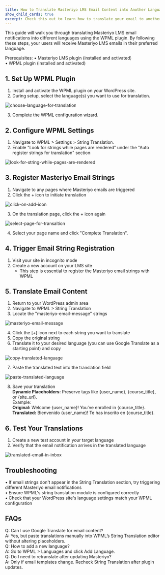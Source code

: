 ```yaml
---
title: How to Translate Masteriyo LMS Email Content into Another Language?
show_child_cards: true
excerpt: Check this out to learn how to translate your email to another language
---
```



This guide will walk you through translating Masteriyo LMS email notifications into different languages using the WPML plugin. By following these steps, your users will receive Masteriyo LMS emails in their preferred language.   

Prerequisites:
•	Masteriyo LMS plugin (installed and activated)  
•	WPML plugin (installed and activated)  

## 1. Set Up WPML Plugin  

1.	Install and activate the WPML plugin on your WordPress site.  
2.	During setup, select the language(s) you want to use for translation.  

![choose-language-for-translation](https://github.com/user-attachments/assets/186052f7-7776-4085-a3a6-c00b0fed1ede)

3.	Complete the WPML configuration wizard.  

## 2. Configure WPML Settings  
1.	Navigate to WPML > Settings > String Translation.  
2.	Enable "Look for strings while pages are rendered" under the "Auto register strings for translation" section  

![look-for-string-while-pages-are-rendered](https://github.com/user-attachments/assets/54f07080-408e-49cc-9681-5dab1e1a826b)

## 3. Register Masteriyo Email Strings    
1.	Navigate to any pages where Masteriyo emails are triggered  
2.	Click the + icon to initiate translation  

![click-on-add-icon](https://github.com/user-attachments/assets/3b29f18e-1791-41e4-8875-c5f8f6cdcc72)

3.	On the translation page, click the + icon again  

![select-page-for-transaltion](https://github.com/user-attachments/assets/76944e78-1b6b-4f37-aae6-b8bbdc330af1)

4.	Select your page name and click "Complete Translation".  

## 4. Trigger Email String Registration  
1.	Visit your site in incognito mode  
2.	Create a new account on your LMS site   
    - This step is essential to register the Masteriyo email strings with WPML  
    
## 5. Translate Email Content  
1.	Return to your WordPress admin area  
2.	Navigate to WPML > String Translation  
3.	Locate the "masteriyo-email-message" strings  

![masteriyo-email-message](https://github.com/user-attachments/assets/1527b6c2-d0df-4f47-a588-5f2fa1df3b96)


4.	Click the [+] icon next to each string you want to translate  
5.	Copy the original string  
6.	Translate it to your desired language (you can use Google Translate as a starting point) and copy  

![copy-translated-language](https://github.com/user-attachments/assets/07ec77ce-70d2-4b22-b3e5-0243c3a704e0)

7.	Paste the translated text into the translation field  

![paste-translated-language](https://github.com/user-attachments/assets/d446ef59-edb1-4bc1-a043-816d7be74d2b)

8.	Save your translation  
 **Dynamic Placeholders:** Preserve tags like {user_name}, {course_title}, or {site_url}.  
Example:  
**Original:** Welcome {user_name}! You’ve enrolled in {course_title}.  
**Translated:** Bienvenido {user_name}! Te has inscrito en {course_title}.   

## 6. Test Your Translations  
1.	Create a new test account in your target language  
2.	Verify that the email notification arrives in the translated language  

![translated-email-in-inbox](https://github.com/user-attachments/assets/d7ed366e-0a2d-49ca-86c8-ed2d5ea65b9f)



## Troubleshooting  
•	If email strings don't appear in the String Translation section, try triggering different Masteriyo email notifications  
•	Ensure WPML's string translation module is configured correctly  
•	Check that your WordPress site's language settings match your WPML configuration  

## FAQs  
Q: Can I use Google Translate for email content?  
A: Yes, but paste translations manually into WPML’s String Translation editor without altering placeholders.  
Q: How to add a new language?  
A: Go to WPML > Languages and click Add Language.  
Q: Do I need to retranslate after updating Masteriyo?  
A: Only if email templates change. Recheck String Translation after plugin updates.  
  

